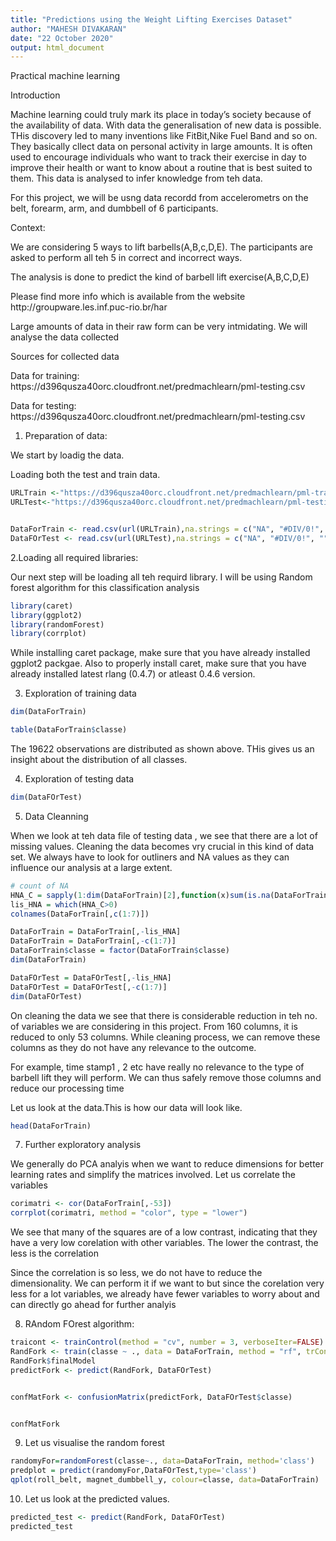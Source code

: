 ---
title: "Predictions using the Weight Lifting Exercises Dataset"
author: "MAHESH DIVAKARAN"
date: "22 October 2020"
output: html_document
---

Practical machine learning 


Introduction


Machine learning could truly mark its place in today's society because of the availability of data. With data the generalisation of new data is possible. THis discovery led to many inventions like FitBit,Nike Fuel Band and so on. They basically cllect data on personal activity in large amounts. It is often used to encourage individuals who want to track their exercise in day to improve their health or want to know about a routine that is best suited to them. This data is analysed to infer knowledge from teh data.

For this project, we will be usng data recordd from accelerometrs on the belt, forearm, arm, and dumbbell of 6 participants.


Context:


We are considering 5 ways to lift barbells(A,B,c,D,E). The participants are asked to perform all teh 5 in correct and incorrect ways.


The analysis is done to predict the kind of barbell lift exercise(A,B,C,D,E) 


Please find more info  which is available from the website http://groupware.les.inf.puc-rio.br/har 

Large amounts of data in their raw form can be very intmidating. We will analyse the data collected 


Sources for collected data


Data for training: https://d396qusza40orc.cloudfront.net/predmachlearn/pml-testing.csv


Data for testing:  https://d396qusza40orc.cloudfront.net/predmachlearn/pml-testing.csv



1. Preparation of data:

We start by loadig the data.

Loading both the test and train data.
```{r load the data}
URLTrain <-"https://d396qusza40orc.cloudfront.net/predmachlearn/pml-training.csv"
URLTest<-"https://d396qusza40orc.cloudfront.net/predmachlearn/pml-testing.csv"


DataForTrain <- read.csv(url(URLTrain),na.strings = c("NA", "#DIV/0!", ""))
DataFOrTest <- read.csv(url(URLTest),na.strings = c("NA", "#DIV/0!", ""))
```


2.Loading all required libraries:

Our next step will be loading all teh requird library.
I will be using Random forest algorithm for this classification analysis 
```{r load libraries}
library(caret)
library(ggplot2)
library(randomForest)
library(corrplot)
```

While installing caret package, make sure that you have already installed ggplot2 packgae. Also to properly install caret, make sure that you have already installed latest rlang (0.4.7) or atleast 0.4.6 version.


3. Exploration of training data

```{r}
dim(DataForTrain)
```

```{r}
table(DataForTrain$classe)
```
The 19622 observations are distributed as shown above. THis gives us an insight about the distribution of all classes.


4. Exploration of testing data

```{r}
dim(DataFOrTest)
```

5. Data Cleanning

When we look at teh data file of testing data , we see that there are a lot of missing values. Cleaning the data becomes vry crucial in this kind of data set. We always have to look for outliners and NA values as they can influence our analysis at a large extent.


```{r}
# count of NA
HNA_C = sapply(1:dim(DataForTrain)[2],function(x)sum(is.na(DataForTrain[,x])))
lis_HNA = which(HNA_C>0)
colnames(DataForTrain[,c(1:7)])
```

```{r}
DataForTrain = DataForTrain[,-lis_HNA]
DataForTrain = DataForTrain[,-c(1:7)]
DataForTrain$classe = factor(DataForTrain$classe)
dim(DataForTrain)
```
```{r}
DataFOrTest = DataFOrTest[,-lis_HNA]
DataFOrTest = DataFOrTest[,-c(1:7)]
dim(DataFOrTest)
```
On cleaning the data we see that there is considerable reduction in teh no. of variables we are considering in this project. From 160 columns, it is reduced to only 53  columns. While cleaning process, we can remove these columns as they do not have any relevance to the outcome. 


For example, time stamp1 , 2 etc have really no relevance to the type of barbell lift they will perform. 
We can thus safely remove those columns and reduce our processing time


Let us look at the data.This is how our data will look like.
```{r}
head(DataForTrain)
```


7. Further exploratory analysis

We generally do PCA analyis when we want to reduce dimensions for better learning rates and simplify the matrices involved. 
Let us correlate the variables 


```{r}
corimatri <- cor(DataForTrain[,-53])
corrplot(corimatri, method = "color", type = "lower")
```

We see that many of the squares are of a low contrast, indicating that they have a very low corelation with other variables. The lower the contrast, the less is the correlation


Since the correlation is so less, we do not have to reduce the dimensionality. We can perform it if we want to but since the corelation very less for a lot variables, we already have fewer variables to worry about and can directly go ahead for further analyis


8. RAndom FOrest algorithm:
```{r error=TRUE,warning = FALSE,message = FALSE}
traicont <- trainControl(method = "cv", number = 3, verboseIter=FALSE)
RandFork <- train(classe ~ ., data = DataForTrain, method = "rf", trControl = traicont)
RandFork$finalModel
predictFork <- predict(RandFork, DataFOrTest)


confMatFork <- confusionMatrix(predictFork, DataFOrTest$classe)


confMatFork
```
9. Let us visualise the random forest

```{r}
randomyFor=randomForest(classe~., data=DataForTrain, method='class')
predplot = predict(randomyFor,DataFOrTest,type='class') 
qplot(roll_belt, magnet_dumbbell_y, colour=classe, data=DataForTrain)  
```



10. Let us look at the predicted values.
```{r}
predicted_test <- predict(RandFork, DataFOrTest)
predicted_test
```